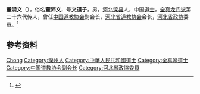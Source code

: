 '''董崇文'''（{{bd|1958年|7月|}}），俗名'''董沛文'''，号'''文道子'''，男，[[河北|河北]][[滦县|滦县]]人，中国[[道士|道士]]，[[全真龙门派|全真龙门派]]第二十六代传人，曾任[[中国道教协会|中国道教协会]]副会长，[[河北省道教协会|河北省道教协会]]会长，[[河北省政协|河北省政协]]委员。<ref>{{Cite web|title=董崇文 中国道教协会副会长|url=https://www.djol.org/special/dongchongwen.html|accessdate=2020-11-30|work=道教在线|archive-date=2020-11-30|archive-url=https://web.archive.org/web/20201130145601/https://www.djol.org/special/dongchongwen.html|dead-url=no}}</ref>

== 参考资料 ==
{{reflist}}

{{中国人物小作品}}
{{Navboxes 
| title  = 董崇文在[[中国道教协会|中国道教协会]]的职务
| list1  =
{{中国道教协会第九届理事会}}
}}

{{Authority control}}
{{DEFAULTSORT:Dong董}}
[[Category:董姓|Chong]]
[[Category:灤州人|Category:灤州人]]
[[Category:中華人民共和國道士|Category:中華人民共和國道士]]
[[Category:全真派道士|Category:全真派道士]]
[[Category:中国道教协会副会长|Category:中国道教协会副会长]]
[[Category:河北省政協委員|Category:河北省政協委員]]